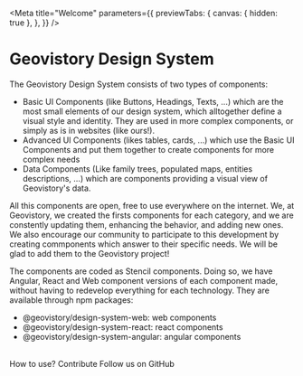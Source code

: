 
<Meta
  title="Welcome"
  parameters={{
    previewTabs: {
      canvas: { hidden: true },
    },
  }}
/>

<ion-text color="primary"><h1>Geovistory Design System</h1></ion-text>



The Geovistory Design System consists of two types of components:

- Basic UI Components (like Buttons, Headings, Texts, ...) which are the most small elements of our design system, which alltogether define a visual style and identity. They are used in more complex components, or simply as is in websites (like ours!).
- Advanced UI Components (likes tables, cards, ...) which use the Basic UI Components and put them together to create components for more complex needs
- Data Components (Like family trees, populated maps, entities descriptions, ...) which are components providing a visual view of Geovistory's data.

All this components are open, free to use everywhere on the internet. 
We, at Geovistory, we created the firsts components for each category, and we are constently updating them, enhancing the behavior, and adding new ones. 
We also encourage our community to participate to this development by creating commponents which answer to their specific needs. We will be glad to add them to the Geovistory project!

The components are coded as Stencil components. Doing so, we have Angular, React and Web component versions of each component made, without having to redevelop everything for each technology.
They are available through npm packages:
- <geov-link href="https://www.npmjs.com/package/@geovistory/design-system-web">@geovistory/design-system-web</geov-link>: web components
- <geov-link href="https://www.npmjs.com/package/@geovistory/design-system-react">@geovistory/design-system-react</geov-link>: react components
- <geov-link href="https://www.npmjs.com/package/@geovistory/design-system-angular">@geovistory/design-system-angular</geov-link>: angular components

<br/>

<geov-row justify="space-around">
  <geov-button href="">How to use?</geov-button>
  <geov-button href="">Contribute</geov-button>
  <geov-button icon="github" href="https://github.com/geovistory">Follow us on GitHub</geov-button>
</geov-row>